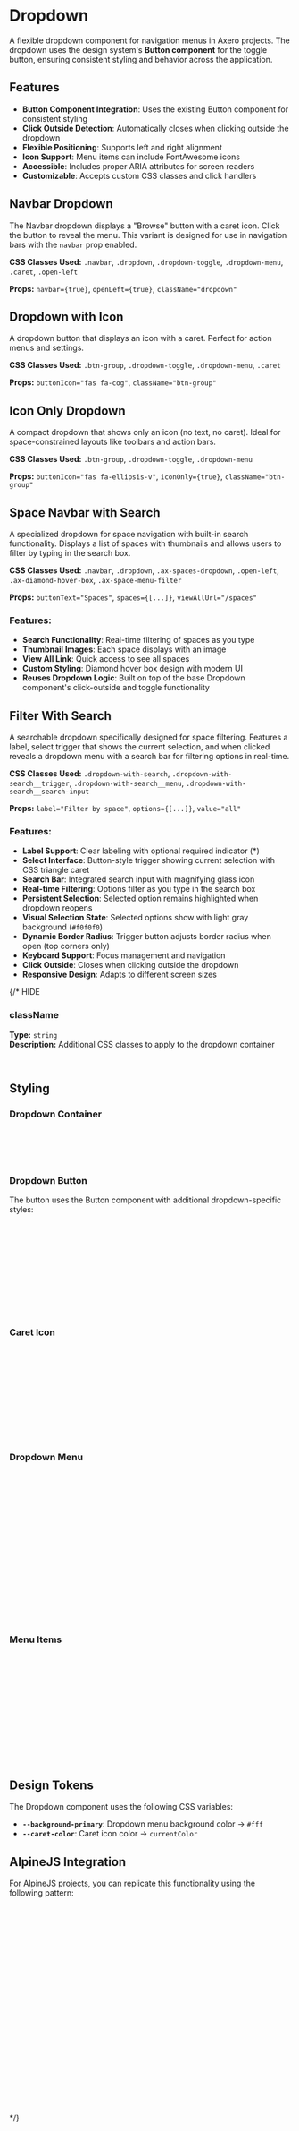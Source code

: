 
<Meta of={DropdownStories} />

# Dropdown

A flexible dropdown component for navigation menus in Axero projects. The dropdown uses the design system's **Button component** for the toggle button, ensuring consistent styling and behavior across the application.

## Features

- **Button Component Integration**: Uses the existing Button component for consistent styling
- **Click Outside Detection**: Automatically closes when clicking outside the dropdown
- **Flexible Positioning**: Supports left and right alignment
- **Icon Support**: Menu items can include FontAwesome icons
- **Accessible**: Includes proper ARIA attributes for screen readers
- **Customizable**: Accepts custom CSS classes and click handlers

## Navbar Dropdown

The Navbar dropdown displays a "Browse" button with a caret icon. Click the button to reveal the menu. This variant is designed for use in navigation bars with the `navbar` prop enabled.

<Canvas of={DropdownStories.NavbarDropdown} />

**CSS Classes Used:** `.navbar`, `.dropdown`, `.dropdown-toggle`, `.dropdown-menu`, `.caret`, `.open-left`

**Props:** `navbar={true}`, `openLeft={true}`, `className="dropdown"`

## Dropdown with Icon

A dropdown button that displays an icon with a caret. Perfect for action menus and settings.

<Canvas of={DropdownStories.WithIcon} />

**CSS Classes Used:** `.btn-group`, `.dropdown-toggle`, `.dropdown-menu`, `.caret`

**Props:** `buttonIcon="fas fa-cog"`, `className="btn-group"`

## Icon Only Dropdown

A compact dropdown that shows only an icon (no text, no caret). Ideal for space-constrained layouts like toolbars and action bars.

<Canvas of={DropdownStories.IconOnly} />

**CSS Classes Used:** `.btn-group`, `.dropdown-toggle`, `.dropdown-menu`

**Props:** `buttonIcon="fas fa-ellipsis-v"`, `iconOnly={true}`, `className="btn-group"`

## Space Navbar with Search

A specialized dropdown for space navigation with built-in search functionality. Displays a list of spaces with thumbnails and allows users to filter by typing in the search box.

<Canvas of={SpaceNavbarStories.SpaceNavbar} />

**CSS Classes Used:** `.navbar`, `.dropdown`, `.ax-spaces-dropdown`, `.open-left`, `.ax-diamond-hover-box`, `.ax-space-menu-filter`

**Props:** `buttonText="Spaces"`, `spaces={[...]}`, `viewAllUrl="/spaces"`

### Features:
- **Search Functionality**: Real-time filtering of spaces as you type
- **Thumbnail Images**: Each space displays with an image
- **View All Link**: Quick access to see all spaces
- **Custom Styling**: Diamond hover box design with modern UI
- **Reuses Dropdown Logic**: Built on top of the base Dropdown component's click-outside and toggle functionality

## Filter With Search

A searchable dropdown specifically designed for space filtering. Features a label, select trigger that shows the current selection, and when clicked reveals a dropdown menu with a search bar for filtering options in real-time.

<Canvas of={DropdownStories.FilterWithSearch} />

**CSS Classes Used:** `.dropdown-with-search`, `.dropdown-with-search__trigger`, `.dropdown-with-search__menu`, `.dropdown-with-search__search-input`

**Props:** `label="Filter by space"`, `options={[...]}`, `value="all"`

### Features:
- **Label Support**: Clear labeling with optional required indicator (*)
- **Select Interface**: Button-style trigger showing current selection with CSS triangle caret
- **Search Bar**: Integrated search input with magnifying glass icon
- **Real-time Filtering**: Options filter as you type in the search box
- **Persistent Selection**: Selected option remains highlighted when dropdown reopens
- **Visual Selection State**: Selected options show with light gray background (`#f0f0f0`)
- **Dynamic Border Radius**: Trigger button adjusts border radius when open (top corners only)
- **Keyboard Support**: Focus management and navigation
- **Click Outside**: Closes when clicking outside the dropdown
- **Responsive Design**: Adapts to different screen sizes

{/* HIDE

### className
**Type:** `string`  
**Description:** Additional CSS classes to apply to the dropdown container

```jsx
<Dropdown className="custom-dropdown" items={menuItems} />
```

## Styling

### Dropdown Container
```css
.dropdown {
  display: inline-block;
  position: relative;
}
```

### Dropdown Button
The button uses the Button component with additional dropdown-specific styles:

```css
.dropdown .btn {
  background-color: inherit;
  background-image: none;
  border: 0;
  color: #fff;
  font-weight: 500;
  line-height: 18px;
  padding-left: 0;
  padding-right: 10px;
  font-size: .95rem;
}
```

### Caret Icon
```css
.caret {
  display: inline-block;
  width: 0;
  height: 0;
  vertical-align: top;
  border-top: 4px solid;
  border-right: 4px solid transparent;
  border-left: 4px solid transparent;
  margin-top: 8px;
  margin-left: 2px;
}
```

### Dropdown Menu
```css
.dropdown-menu {
  position: absolute;
  top: 100%;
  left: 0;
  z-index: 1040;
  display: none;
  min-width: 240px;
  padding: 10px 0;
  background: var(--background-primary, #fff);
  border-radius: 4px;
  box-shadow: 0 16px 24px 2px rgba(0, 0, 0, 0.14), 
              0 6px 30px 5px rgba(0, 0, 0, 0.12), 
              0 8px 10px -5px rgba(0, 0, 0, 0.4);
}

.open > .dropdown-menu {
  display: block;
}
```

### Menu Items
```css
.dropdown-menu > li > a {
  display: flex;
  padding: 10px 30px 12px;
  color: inherit;
  cursor: pointer;
}

.dropdown-menu > li > a:hover,
.dropdown-menu > li > a:focus {
  background-color: #f5f5f5;
  color: #262626;
  text-decoration: none;
}
```

## Design Tokens

The Dropdown component uses the following CSS variables:

- **`--background-primary`**: Dropdown menu background color → `#fff`
- **`--caret-color`**: Caret icon color → `currentColor`


## AlpineJS Integration

For AlpineJS projects, you can replicate this functionality using the following pattern:

```html
<div class="dropdown" x-data="{ open: false }" @click.away="open = false">
  <button 
    class="btn dropdown-toggle"
    @click="open = !open"
    :aria-expanded="open"
  >
    Browse <span class="caret"></span>
  </button>
  
  <ul class="dropdown-menu" x-show="open" x-cloak>
    <li>
      <a href="/articles">
        <i class="icon-file"></i>
        Articles
      </a>
    </li>
    <li>
      <a href="/blogs">
        <i class="icon-copy"></i>
        Blogs
      </a>
    </li>
  </ul>
</div>
```
*/}